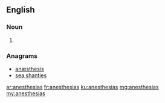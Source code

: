 ==English==

===Noun===
{{head|en|plural}}

# {{plural of|anesthesia|lang=en|nocat=1}}

===Anagrams===
* [[anæsthesis#English|anæsthesis]]
* [[sea shanties#English|sea shanties]]

[[ar:anesthesias]]
[[fr:anesthesias]]
[[ku:anesthesias]]
[[mg:anesthesias]]
[[my:anesthesias]]